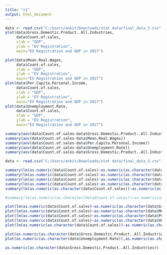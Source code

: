 ---
title: "v1"
output: html_document
---
```{r}
data <- read.csv("C:/Users/ankit/Downloads/stat data/final_data_3.csv")
plot(data$Gross.Domestic.Product..All.Industries,
     data$Count.of.sales,
     xlab = "GDP", 
     ylab = "EV Registration",
     main="EV Registration and GDP in 2017")

plot(data$Mean.Real.Wages,
     data$Count.of.sales,
     xlab = "GDP", 
     ylab = "EV Registration",
     main="EV Registration and GDP in 2017")
plot(data$Per.Capita.Personal.Income,
     data$Count.of.sales,
     xlab = "GDP", 
     ylab = "EV Registration",
     main="EV Registration and GDP in 2017")
plot(data$Unemployment.Rate,
     data$Count.of.sales,
     xlab = "GDP", 
     ylab = "EV Registration",
     main="EV Registration and GDP in 2017")

summary(aov(data$Count.of.sales~data$Gross.Domestic.Product..All.Industries))
summary(aov(data$Count.of.sales~data$Mean.Real.Wages))
summary(aov(data$Count.of.sales~data$Per.Capita.Personal.Income))
summary(aov(data$Count.of.sales~data$Unemployment.Rate))
summary(aov(data$Count.of.sales~data$Gross.Domestic.Product..All.Industries+data$Mean.Real.Wages+data$Per.Capita.Personal.Income+data$Unemployment.Rate))
```


```{r}
data <- read.csv("C:/Users/ankit/Downloads/stat data/final_data_3.csv")

summary(lm(as.numeric(data$Count.of.sales)~as.numeric(as.character(data$Gross.Domestic.Product..All.Industries))))$coeff
summary(lm(as.numeric(data$Count.of.sales)~as.numeric(as.character(data$Mean.Real.Wages))))$coeff
summary(lm(as.numeric(data$Count.of.sales)~as.numeric(as.character(data$Per.Capita.Personal.Income))))$coeff
summary(lm(as.numeric(data$Count.of.sales)~as.numeric(as.character(data$Unemployment.Rate))))$coeff
summary(lm(as.numeric(as.character(data$Count.of.sales))~as.numeric(as.character(data$Gross.Domestic.Product..All.Industries))+as.numeric(as.character(data$Mean.Real.Wages))+as.numeric(as.character(data$Per.Capita.Personal.Income))+as.numeric(as.character(data$Unemployment.Rate))))$coeff

#summary(lm(as.numeric(as.character(data$Count.of.sales))~as.numeric(as.character(data$Gross.Domestic.Product..All.Industries))*as.numeric(as.character(data$Mean.Real.Wages))*as.numeric(as.character(data$Per.Capita.Personal.Income))*as.numeric(as.character(data$Unemployment.Rate))))$coeff

```
```{r}

plot(lm(as.numeric(data$Count.of.sales)~as.numeric(as.character(data$Gross.Domestic.Product..All.Industries))))
plot(lm(as.numeric(data$Count.of.sales)~as.numeric(as.character(data$Mean.Real.Wages))))
plot(lm(as.numeric(data$Count.of.sales)~as.numeric(as.character(data$Per.Capita.Personal.Income))))
plot(lm(as.numeric(data$Count.of.sales)~as.numeric(as.character(data$Unemployment.Rate))))
plot(lm(as.numeric(as.character(data$Count.of.sales))~as.numeric(as.character(data$Gross.Domestic.Product..All.Industries))+as.numeric(as.character(data$Mean.Real.Wages))+as.numeric(as.character(data$Per.Capita.Personal.Income))+as.numeric(as.character(data$Unemployment.Rate))))
```

```{r}
plot(as.numeric(as.character(data$Gross.Domestic.Product..All.Industries)),as.numeric(as.character(data$Count.of.sales)))
plot(as.numeric(as.character(data$Unemployment.Rate)),as.numeric(as.character(data$Count.of.sales)))
```

```{r}
as.numeric(as.character(data$Gross.Domestic.Product..All.Industries))
```

